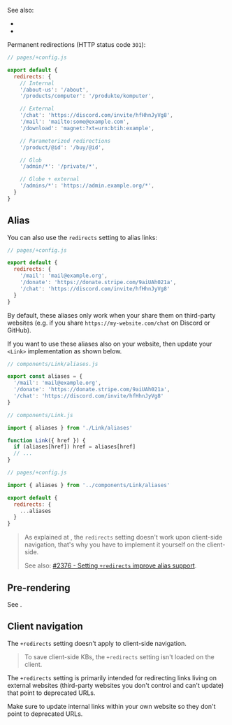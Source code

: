 
See also:

- <Link href="/redirect" noBreadcrumb={true} />
- <Link href="/render" noBreadcrumb={true} />

Permanent redirections (HTTP status code `301`):

```js
// pages/+config.js

export default {
  redirects: {
    // Internal
    '/about-us': '/about',
    '/products/computer': '/produkte/komputer',

    // External
    '/chat': 'https://discord.com/invite/hfHhnJyVg8',
    '/mail': 'mailto:some@example.com',
    '/download': 'magnet:?xt=urn:btih:example',

    // Parameterized redirections
    '/product/@id': '/buy/@id',

    // Glob
    '/admin/*': '/private/*',

    // Globe + external
    '/admins/*': 'https://admin.example.org/*',
  }
}
```


## Alias

You can also use the `redirects` setting to alias links:

```js
// pages/+config.js

export default {
  redirects: {
    '/mail': 'mail@example.org',
    '/donate': 'https://donate.stripe.com/9aiUAh021a',
    '/chat': 'https://discord.com/invite/hfHhnJyVg8'
  }
}
```

By default, these aliases only work when your share them on third-party websites (e.g. if you share `https://my-website.com/chat` on Discord or GitHub).

If you want to use these aliases also on your website, then update your `<Link>` implementation as shown below.

```js
// components/Link/aliases.js

export const aliases = {
  '/mail': 'mail@example.org',
  '/donate': 'https://donate.stripe.com/9aiUAh021a',
  '/chat': 'https://discord.com/invite/hfHhnJyVg8'
}
```

```js
// components/Link.js

import { aliases } from './Link/aliases'

function Link({ href }) {
  if (aliases[href]) href = aliases[href]
  // ...
}
```

```js
// pages/+config.js

import { aliases } from '../components/Link/aliases'

export default {
  redirects: {
    ...aliases
  }
}
```

> As explained at <Link href="#client-navigation" />, the `redirects` setting doesn't work upon client-side navigation, that's why you have to implement it yourself on the client-side.
>
> See also: [#2376 - Setting `+redirects` improve alias support](https://github.com/vikejs/vike/issues/2376).


## Pre-rendering

See <Link href="/prerender#redirects" doNotInferSectionTitle />.


## Client navigation

The `+redirects` setting doesn't apply to <Link href="/client-routing">client-side navigation</Link>.

> To save client-side KBs, the `+redirects` setting isn't loaded on the client.

The `+redirects` setting is primarily intended for redirecting links living on external websites (third-party websites you don't control and can't update) that point to deprecated URLs.

Make sure to update internal links within your own website so they don't point to deprecated URLs.
